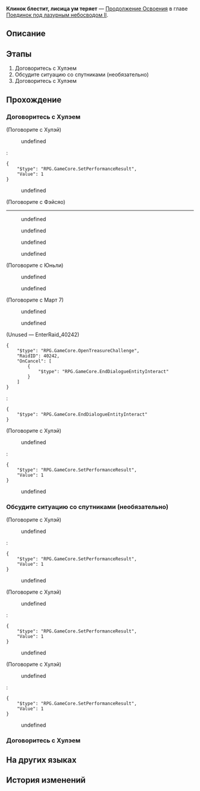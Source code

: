 {{Дополнить|Диалоги.}}
{{Миссия Инфобокс
|id              = 2022305
|Название        = 
|Изображение     = Миссия Освоения Клинок блестит, лисица ум теряет.png
|Тип             = Продолжение Освоения
|События         = 
|Глава           = Поединок под лазурным небосводом II
|Условия         = Завершена [[Продолжение Освоения]] ''[[Плечо товарища, оружие в руке]]''
|Персонажи       = Март 7; Первопроходец; Фэйсяо; Хулэй; Юньли; Яньцин
|СтартЛокация    = «Рассекатель небес»
|Мир             = Лофу Сяньчжоу
|Локации         = «Рассекатель небес»
|Предыдущая      = Плечо товарища, оружие в руке
|Следующая       = Брызги волн, старая вражда избыта
|Награды         = Опыт Освоения*500; Звёздный нефрит*60; Путеводитель путешественника*6; Утраченный кристалл*6; With My Heartstring as Bow*1 { text = With My Heartstring as Bow }; Inner Beast Vanquished*1 { text = Inner Beast Vanquished }; Кредиты*60 000
}}
'''Клинок блестит, лисица ум теряет''' — [[Продолжение Освоения]] в главе [[Поединок под лазурным небосводом II]].

==Описание==
{{Описание|Охотнику всегда нужно быть начеку, чтобы не стать добычей. Соколиная Мощь, стоящая на краю погибели, и вожак борисинцев, чей гнев копился семь веков, сойдутся в смертельной схватке!}}

==Этапы==
# Договоритесь с Хулэем
# Обсудите ситуацию со спутниками (необязательно)
# Договоритесь с Хулэем

==Прохождение==
{{Дополнить}}

===Договоритесь с Хулэем===
{{Описание миссии|локация=«Рассекатель небес»|Когда сталь встречает плоть, молодая фехтовальщица одерживает победу благодаря навыкам, полученным в результате упорных тренировок и множества поражений. Пора вернуть волков за решётку.}}
{{Диалог Начало}}

;(Поговорите с Хулэй)
<!--Unknown TalkSentence: 222350401-->
:{{Диалог|Стрелка}} undefined
:<pre>{
	"$type": "RPG.GameCore.SetPerformanceResult",
	"Value": 1
}</pre>
:{{Диалог|Выход}} undefined

;(Поговорите с Фэйсяо)
----
<!--Unknown TalkSentence: 222350101-->
<!--Unknown TalkSentence: 222350102-->
:{{Диалог|Стрелка}} undefined
:<!--Unknown TalkSentence: 222350104-->
:<!--Unknown TalkSentence: 222350105-->
:<!--Unknown TalkSentence: 222350116-->
:<!--Unknown TalkSentence: 222350117-->
:<!--Unknown TalkSentence: 222350118-->
:{{Диалог|Стрелка}} undefined
:<!--Unknown TalkSentence: 222350107-->
:<!--Unknown TalkSentence: 222350108-->
:<!--Unknown TalkSentence: 222350116-->
:<!--Unknown TalkSentence: 222350117-->
:<!--Unknown TalkSentence: 222350118-->
:{{Диалог|Стрелка}} undefined
:<!--Unknown TalkSentence: 222350110-->
:<!--Unknown TalkSentence: 222350111-->
:<!--Unknown TalkSentence: 222350116-->
:<!--Unknown TalkSentence: 222350117-->
:<!--Unknown TalkSentence: 222350118-->
:{{Диалог|Стрелка}} undefined
:<!--Unknown TalkSentence: 222350113-->
:<!--Unknown TalkSentence: 222350114-->
:<!--Unknown TalkSentence: 222350115-->
:<!--Unknown TalkSentence: 222350116-->
:<!--Unknown TalkSentence: 222350117-->
:<!--Unknown TalkSentence: 222350118-->
<!--Unknown TalkSentence: 222350104-->
<!--Unknown TalkSentence: 222350105-->
<!--Unknown TalkSentence: 222350116-->
<!--Unknown TalkSentence: 222350117-->
<!--Unknown TalkSentence: 222350118-->

;(Поговорите с Юньли)
<!--Unknown TalkSentence: 222350201-->
<!--Unknown TalkSentence: 222350202-->
:{{Диалог|Стрелка}} undefined
:<!--Unknown TalkSentence: 222350204-->
::{{tx}}
:{{Диалог|Стрелка}} undefined
:<!--Unknown TalkSentence: 222350207-->
::{{tx}}
<!--Unknown TalkSentence: 222350204-->
:{{tx}}

;(Поговорите с Март 7)
<!--Unknown TalkSentence: 222350201-->
<!--Unknown TalkSentence: 222350202-->
:{{Диалог|Стрелка}} undefined
:<!--Unknown TalkSentence: 222350204-->
::{{tx}}
:{{Диалог|Стрелка}} undefined
:<!--Unknown TalkSentence: 222350207-->
::{{tx}}
<!--Unknown TalkSentence: 222350204-->
:{{tx}}

;(Unused &mdash; EnterRaid_40242)
<pre>{
	"$type": "RPG.GameCore.OpenTreasureChallenge",
	"RaidID": 40242,
	"OnCancel": [
		{
			"$type": "RPG.GameCore.EndDialogueEntityInteract"
		}
	]
}</pre>
:<pre>{
	"$type": "RPG.GameCore.EndDialogueEntityInteract"
}</pre>

;(Поговорите с Хулэй)
<!--Unknown TalkSentence: 222350301-->
<!--Unknown TalkSentence: 222350302-->
<!--Unknown TalkSentence: 222350303-->
<!--Unknown TalkSentence: 222350304-->
<!--Unknown TalkSentence: 222350305-->
:{{Диалог|Стрелка}} undefined
:<pre>{
	"$type": "RPG.GameCore.SetPerformanceResult",
	"Value": 1
}</pre>
:{{Диалог|Выход}} undefined
{{Диалог Конец}}

===Обсудите ситуацию со спутниками (необязательно)===
{{Диалог Начало}}

;(Поговорите с Хулэй)
<!--Unknown TalkSentence: 222350401-->
:{{Диалог|Стрелка}} undefined
:<pre>{
	"$type": "RPG.GameCore.SetPerformanceResult",
	"Value": 1
}</pre>
:{{Диалог|Выход}} undefined

;(Поговорите с Хулэй)
<!--Unknown TalkSentence: 222350401-->
:{{Диалог|Стрелка}} undefined
:<pre>{
	"$type": "RPG.GameCore.SetPerformanceResult",
	"Value": 1
}</pre>
:{{Диалог|Выход}} undefined

;(Поговорите с Хулэй)
<!--Unknown TalkSentence: 222350401-->
:{{Диалог|Стрелка}} undefined
:<pre>{
	"$type": "RPG.GameCore.SetPerformanceResult",
	"Value": 1
}</pre>
:{{Диалог|Выход}} undefined
{{Диалог Конец}}

===Договоритесь с Хулэем===
{{Диалог Начало}}
{{Диалог Конец}}

==На других языках==
{{На других языках
|en   = Under the Spell
|zhs  = 霜刃飞光，天狐迷狂
|zht  = 霜刃飛光，天狐迷狂
|ja   = 霜刃飛光、天狐の迷狂
|ko   = 번쩍이는 칼날, 혼돈에 빠진 여우
|es   = Bajo el encantamiento
|fr   = Sous le charme
|ru   = Клинок блестит, лисица ум теряет
|th   = ดาบยะเยือกปะทะจิ้งจอกคลั่ง
|vi   = Sương Nhẫn Phi Quang, Thiên Hồ Mê Cuồng
|de   = Im Bann
|id   = Cahaya Pedang Salju Menahan Kegilaan Rubah Langit
|pt   = Sob o Feitiço
}}

==История изменений==
{{История изменений|2.7}}
